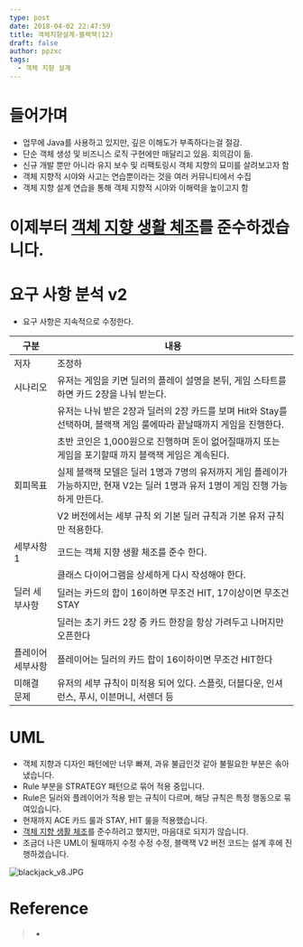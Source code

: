 ```yaml
---
type: post
date: 2018-04-02 22:47:59
title: 객체지향설계-블랙잭(12)
draft: false
author: ppzxc
tags:
  - 객체 지향 설계
---
```


# 들어가며

- 업무에 Java를 사용하고 있지만, 깊은 이해도가 부족하다는걸 절감.
- 단순 객체 생성 및 비즈니스 로직 구현에만 매달리고 있음. 회의감이 듦.
- 신규 개발 뿐만 아니라 유지 보수 및 리팩토링시 객체 지향의 묘미를 살려보고자 함
- 객체 지향적 시야와 사고는 연습뿐이라는 것을 여러 커뮤니티에서 수집
- 객체 지향 설계 연습을 통해 객체 지향적 시야와 이해력을 높이고지 함

# 이제부터 [객체 지향 생활 체조](https://jungha-cho.github.io/2018/03/30/%EA%B0%9D%EC%B2%B4-%EC%A7%80%ED%96%A5-%EC%97%B0%EC%8A%B5-%ED%95%98%EA%B8%B0-%ED%94%84%EB%A1%9C%EC%A0%9D%ED%8A%B8/)를 준수하겠습니다.

# 요구 사항 분석 v2

- 요구 사항은 지속적으로 수정한다.

| 구분              | 내용                                                                                                                              |
| ----------------- | --------------------------------------------------------------------------------------------------------------------------------- |
| 저자              | 조정하                                                                                                                            |
| 시나리오          | 유저는 게임을 키면 딜러의 플레이 설명을 본뒤, 게임 스타트를 하면 카드 2장을 나눠 받는다.                                          |
|                   | 유저는 나눠 받은 2장과 딜러의 2장 카드를 보며 Hit와 Stay를 선택하며, 블랙잭 게임 룰에따라 끝날때까지 게임을 진행한다.             |
|                   | 초반 코인은 1,000원으로 진행하며 돈이 없어질때까지 또는 게임을 포기할때 까지 블랙잭 게임은 계속된다.                              |
| 회피목표          | 실제 블랙잭 모델은 딜러 1명과 7명의 유저까지 게임 플레이가 가능하지만, 현재 V2는 딜러 1명과 유저 1명이 게임 진행 가능하게 만든다. |
|                   | V2 버전에서는 세부 규칙 외 기본 딜러 규칙과 기본 유저 규칙만 적용한다.                                                            |
| 세부사항1         | 코드는 객체 지향 생활 체조를 준수 한다.                                                                                           |
|                   | 클래스 다이어그램을 상세하게 다시 작성해야 한다.                                                                                  |
| 딜러 세부사항     | 딜러는 카드의 합이 16이하면 무조건 HIT, 17이상이면 무조건 STAY                                                                    |
|                   | 딜러는 초기 카드 2장 중 카드 한장을 항상 가려두고 나머지만 오픈한다                                                               |
| 플레이어 세부사항 | 플레이어는 딜러의 카드 합이 16이하이면 무조건 HIT한다                                                                             |
| 미해결 문제       | 유저의 세부 규칙이 미적용 되어 있다. 스플릿, 더블다운, 인셔런스, 푸시, 이븐머니, 서렌더 등                                        |

# UML

- 객체 지향과 디자인 패턴에만 너무 빠져, 과유 불급인것 같아 불필요한 부분은 솎아냈습니다.
- Rule 부분을 STRATEGY 패턴으로 묶어 적용 중입니다.
- Rule은 딜러와 플레이어가 적용 받는 규칙이 다르며, 해당 규칙은 특정 행동으로 묶여있습니다.
- 현재까지 ACE 카드 룰과 STAY, HIT 룰을 적용했습니다.
- [객체 지향 생활 체조](https://jungha-cho.github.io/2018/03/30/%EA%B0%9D%EC%B2%B4-%EC%A7%80%ED%96%A5-%EC%97%B0%EC%8A%B5-%ED%95%98%EA%B8%B0-%ED%94%84%EB%A1%9C%EC%A0%9D%ED%8A%B8/)를 준수하려고 했지만, 마음대로 되지가 않습니다.
- 조금더 나은 UML이 될때까지 수정 수정 수정, 블랙잭 V2 버전 코드는 설계 후에 진행하겠습니다.

![blackjack_v8.JPG](https://github.com/ppzxc/ppzxc.github.io/blob/master/content/images/blackjack_v8.JPG)

# Reference

> - []()
